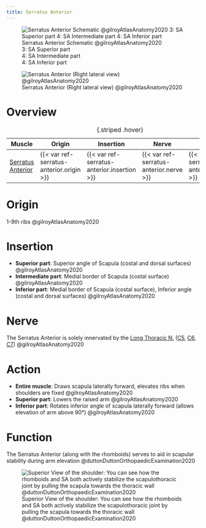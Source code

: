 ```yaml
---
title: Serratus Anterior
---
```



:::{layout-ncol="2"}
![Serratus Anterior Schematic @gilroyAtlasAnatomy2020 </br> 3: SA Superior part </br> 4: SA Intermediate part </br> 4: SA Inferior part](/The Archive/Anatomy/Skeletal Muscles/Upper Limb Muscles/Axioappendicular Anterior Muscles/images/gilroyatlas fig25.27b serratus anterior schematic.png)

![Serratus Anterior (Right lateral view) @gilroyAtlasAnatomy2020](/The Archive/Anatomy/Skeletal Muscles/Upper Limb Muscles/Axioappendicular Anterior Muscles/images/gilroyatlas fig25.27a serratus anterior.png)
:::



# Overview

| Muscle  | Origin | Insertion | Nerve | Action |
|------|--------|-------|----------|--------|
| [Serratus Anterior]({{< var ref-serratus-anterior.path >}}) | {{< var ref-serratus-anterior.origin >}} | {{< var ref-serratus-anterior.insertion >}} | {{< var ref-serratus-anterior.nerve >}} | {{< var ref-serratus-anterior.action >}} |
: {.striped .hover}

# Origin
1-9th ribs @gilroyAtlasAnatomy2020

# Insertion


- **Superior part**: Superior angle of Scapula (costal and dorsal surfaces) @gilroyAtlasAnatomy2020
- **Intermediate part**: Medial border of Scapula (costal surface) @gilroyAtlasAnatomy2020
- **Inferior part**: Medial border of Scapula (costal surface), Inferior angle (costal and dorsal surfaces) @gilroyAtlasAnatomy2020


# Nerve

The Serratus Anterior is solely innervated by the [Long Thoracic N.]({{< var ref-long-thoracic-nerve.path >}}) ([C5]({{< var ref-nerve-root.c5 >}}), [C6]({{< var ref-nerve-root.c6 >}}), [C7]({{< var ref-nerve-root.c7 >}})) @gilroyAtlasAnatomy2020

# Action


- **Entire muscle**: Draws scapula laterally forward, elevates ribs when shoulders are fixed @gilroyAtlasAnatomy2020
- **Superior part**: Lowers the raised arm @gilroyAtlasAnatomy2020 
- **Inferior part**: Rotates inferior angle of scapula laterally forward (allows elevation of arm above 90°) @gilroyAtlasAnatomy2020




# Function

The Serratus Anterior (along with the rhomboids) serves to aid in scapular stability during arm elevation @duttonDuttonOrthopaedicExamination2020 

![Superior View of the shoulder: You can see how the rhomboids and SA both actively stabilize the scapulothoracic joint by pulling the scapula towards the thoracic wall @duttonDuttonOrthopaedicExamination2020](/The Archive/Anatomy/Skeletal Muscles/Upper Limb Muscles/Axioappendicular Posterior Muscles/images/Dutton fig16.2 Superior aspect of shoulder.png)